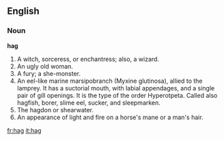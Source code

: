 ==English==

===Noun===

'''hag'''

#A witch, sorceress, or enchantress; also, a wizard.
#An ugly old woman.
#A fury; a she-monster.
#An eel-like marine marsipobranch (Myxine glutinosa), allied to the lamprey. It has a suctorial mouth, with labial appendages, and a single pair of gill openings. It is the type of the order Hyperotpeta. Called also hagfish, borer, slime eel, sucker, and sleepmarken.
#The hagdon or shearwater.
#An appearance of light and fire on a horse's mane or a man's hair.

[[fr:hag]]
[[it:hag]]